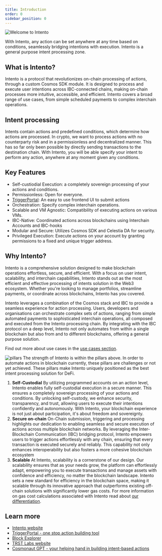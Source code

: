 ```yaml
---
title: Introduction
order: 0
sidebar_position: 0
---
```



![Welcome to Intento](/img/banner-alt.png)

With Intento, any action can be set anywhere at any time based on conditions, seamlessly bridging intentions with execution. Intento is a general purpose intent processing zone.

## What is Intento?

Intento is a protocol that revolutionizes on-chain processing of actions, through a custom Cosmos SDK module. It is designed to process and execute user intentions across IBC-connected chains, making on-chain processes more intuitive, accessible, and efficient. Intento covers a broad range of use cases, from simple scheduled payments to complex interchain operations.

## Intent processing

Intents contain actions and predefined conditions, which determine how actions are processed. In crypto, we want to process actions with no counterparty risk and in a permissionless and decentralized manner. This has so far only been possible by directly sending transactions to the destination chain. With Intento, you will be able specify your intent to perform any action, anywhere at any moment given any conditions.

## Key Features

- Self-custiodial Execution: a completely sovereign processing of your actions and conditions.
- Permissionless: Open for everyone.
- [TriggerPortal](./intents/TriggerPortal): An easy to use frontend UI to submit actions
- Orchestration: Specify complex interchain operations.
- Scalable and VM Agnostic: Compatibility of executing actions on various VMs.
- IBC-Native: Coordinated actions across blockchains using Interchain Accounts and IBC-hooks
- Modular and Secure: Utilizes Cosmos SDK and Celestia DA for security.
- Privileged Execution: Execute actions on your account by granting permissions to a fixed and unique trigger address.

## Why Intento?

Intento is a comprehensive solution designed to make blockchain operations effortless, secure, and efficient. With a focus on user intent, scalability, and interchain capabilities, Intento stands out as the most efficient and effective processing of intents solution in the Web3 ecosystem. Whether you're looking to manage portfolios, streamline payments, or coordinate across blockchains, Intento has you covered.

Intento leverages a combination of the Cosmos stack and IBC to provide a seamless experience for action processing. Users, developers and organisations can orchestrate complex sets of actions, ranging from simple automated payments to sophisticated interchain operations, all composed and executed from the Intento processing chain. By integrating with the IBC protocol on a deep level, Intento not only automates from within a single blockchain but also from and to different blockchains, offering a general purpose solution.

Find out more about use cases in the [use cases section](./background/use-cases).


![pillars](./images/pillars.png)
The strength of Intento is within the pillars above. In order to automate actions in blockchain currently, these pillars are challenges or not yet achieved. These pillars make Intento uniquely positioned as the best intent processing solution for DeFi.

1. **Self-Custodial**
By utilizing programmed accounts on an action level, Intento enables fully self-custodial execution in a secure manner. This ensures a completely sovereign processing of your actions and conditions. By unlocking self-custody, we enhance security, transparency, and trust, allowing users to execute their intentions confidently and autonomously. With Intento, your blockchain experience is not just about participation, it's about freedom and sovereignty.
2. **Secure on-chain**
On-Chain submission, triggering and processing highlights our dedication to enabling seamless and secure execution of actions across multiple blockchain networks. By leveraging the Inter-Blockchain Communication (IBC) bridging protocol, Intento empowers users to trigger actions effortlessly with any chain, ensuring that every transaction is executed securely and reliably. This capability not only enhances interoperability but also fosters a more cohesive blockchain ecosystem
3. **Scalable**
At Intento, scalability is a cornerstone of our design. Our scalability ensures that as your needs grow, the platform can effortlessly adapt, empowering you to execute transactions and manage assets with confidence and efficiency, no matter the blockchain landscape. Intento sets a new standard for efficiency in the blockchain space, making it scalable through its innovative approach that outperforms existing off-chain solutions with significantly lower gas costs. For more information on gas cost calculations associated with Intento read about [our differentiation](./background/differentiation).

## Learn more

<!-- [Intento documentation](https://docs.intento.zone)

Other useful links -->

- [Intento website](https://intento.zone/)
- [TriggerPortal - one stop action building tool](https://triggerportal.zone/)
- [Block Explorer](https://explorer.intento.zone/)
- [TRST Labs website](https://trstlabs.xyz/)
- [Cosmonaut GPT - your helping hand in building intent-based actions](https://chatgpt.com/g/g-cRhoPo6YH-cosmonaut/)
